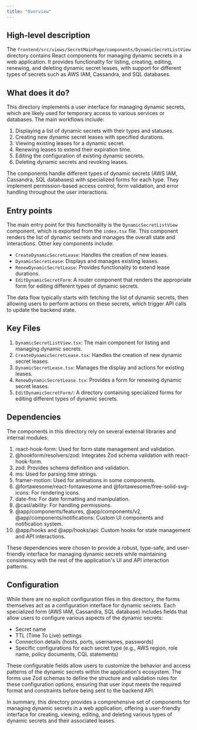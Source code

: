```yaml
---
title: "Overview"
---
```


## High-level description
The `frontend/src/views/SecretMainPage/components/DynamicSecretListView` directory contains React components for managing dynamic secrets in a web application. It provides functionality for listing, creating, editing, renewing, and deleting dynamic secret leases, with support for different types of secrets such as AWS IAM, Cassandra, and SQL databases.

## What does it do?
This directory implements a user interface for managing dynamic secrets, which are likely used for temporary access to various services or databases. The main workflows include:

1. Displaying a list of dynamic secrets with their types and statuses.
2. Creating new dynamic secret leases with specified durations.
3. Viewing existing leases for a dynamic secret.
4. Renewing leases to extend their expiration time.
5. Editing the configuration of existing dynamic secrets.
6. Deleting dynamic secrets and revoking leases.

The components handle different types of dynamic secrets (AWS IAM, Cassandra, SQL databases) with specialized forms for each type. They implement permission-based access control, form validation, and error handling throughout the user interactions.

## Entry points
The main entry point for this functionality is the `DynamicSecretListView` component, which is exported from the `index.tsx` file. This component renders the list of dynamic secrets and manages the overall state and interactions. Other key components include:

- `CreateDynamicSecretLease`: Handles the creation of new leases.
- `DynamicSecretLease`: Displays and manages existing leases.
- `RenewDynamicSecretLease`: Provides functionality to extend lease durations.
- `EditDynamicSecretForm`: A router component that renders the appropriate form for editing different types of dynamic secrets.

The data flow typically starts with fetching the list of dynamic secrets, then allowing users to perform actions on these secrets, which trigger API calls to update the backend state.

## Key Files
1. `DynamicSecretListView.tsx`: The main component for listing and managing dynamic secrets.
2. `CreateDynamicSecretLease.tsx`: Handles the creation of new dynamic secret leases.
3. `DynamicSecretLease.tsx`: Manages the display and actions for existing leases.
4. `RenewDynamicSecretLease.tsx`: Provides a form for renewing dynamic secret leases.
5. `EditDynamicSecretForm/`: A directory containing specialized forms for editing different types of dynamic secrets.

## Dependencies
The components in this directory rely on several external libraries and internal modules:

1. react-hook-form: Used for form state management and validation.
2. @hookform/resolvers/zod: Integrates Zod schema validation with react-hook-form.
3. zod: Provides schema definition and validation.
4. ms: Used for parsing time strings.
5. framer-motion: Used for animations in some components.
6. @fortawesome/react-fontawesome and @fortawesome/free-solid-svg-icons: For rendering icons.
7. date-fns: For date formatting and manipulation.
8. @casl/ability: For handling permissions.
9. @app/components/features, @app/components/v2, @app/components/notifications: Custom UI components and notification system.
10. @app/hooks and @app/hooks/api: Custom hooks for state management and API interactions.

These dependencies were chosen to provide a robust, type-safe, and user-friendly interface for managing dynamic secrets while maintaining consistency with the rest of the application's UI and API interaction patterns.

## Configuration
While there are no explicit configuration files in this directory, the forms themselves act as a configuration interface for dynamic secrets. Each specialized form (AWS IAM, Cassandra, SQL database) includes fields that allow users to configure various aspects of the dynamic secrets:

- Secret name
- TTL (Time To Live) settings
- Connection details (hosts, ports, usernames, passwords)
- Specific configurations for each secret type (e.g., AWS region, role name, policy documents, CQL statements)

These configurable fields allow users to customize the behavior and access patterns of the dynamic secrets within the application's ecosystem. The forms use Zod schemas to define the structure and validation rules for these configuration options, ensuring that user input meets the required format and constraints before being sent to the backend API.

In summary, this directory provides a comprehensive set of components for managing dynamic secrets in a web application, offering a user-friendly interface for creating, viewing, editing, and deleting various types of dynamic secrets and their associated leases.